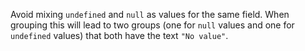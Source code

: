 Avoid mixing `undefined` and `null` as values for the same field. When grouping this will lead to two groups (one for `null` values and one for `undefined` values) that both have the text `"No value"`.
